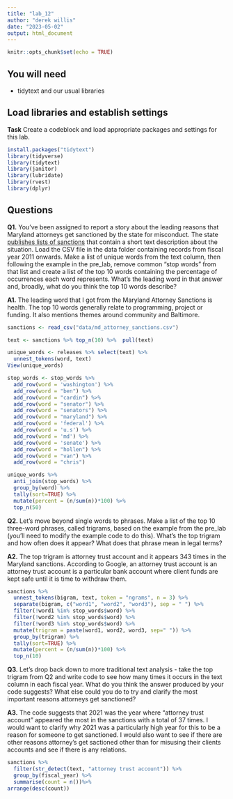 ```yaml
---
title: "lab_12"
author: "derek willis"
date: "2023-05-02"
output: html_document
---
```


```r
knitr::opts_chunk$set(echo = TRUE)
```

## You will need

* tidytext and our usual libraries

## Load libraries and establish settings

**Task** Create a codeblock and load appropriate packages and settings for this lab.
```r
install.packages("tidytext")
library(tidyverse)
library(tidytext)
library(janitor)
library(lubridate)
library(rvest)
library(dplyr)

```

## Questions

**Q1.** You've been assigned to report a story about the leading reasons that Maryland attorneys get sanctioned by the state for misconduct. The state [publishes lists of sanctions](https://www.courts.state.md.us/attygrievance/sanctions) that contain a short text description about the situation. Load the CSV file in the data folder containing records from fiscal year 2011 onwards. Make a list of unique words from the text column, then following the example in the pre_lab, remove common "stop words" from that list and create a list of the top 10 words containing the percentage of occurrences each word represents. What's the leading word in that answer and, broadly, what do you think the top 10 words describe?

**A1.** 
The leading word that I got from the Maryland Attorney Sanctions is health. The top 10 words generally relate to programming, project or funding. It also mentions themes around community and Baltimore.

```r
sanctions <- read_csv("data/md_attorney_sanctions.csv")

text <- sanctions %>% top_n(10) %>%  pull(text)

unique_words <- releases %>% select(text) %>%
  unnest_tokens(word, text)
View(unique_words)

stop_words <- stop_words %>%
  add_row(word = 'washington') %>% 
  add_row(word = "ben") %>% 
  add_row(word = "cardin") %>% 
  add_row(word = "senator") %>%
  add_row(word = "senators") %>%
  add_row(word = "maryland") %>%
  add_row(word = 'federal') %>% 
  add_row(word = 'u.s') %>% 
  add_row(word = 'md') %>% 
  add_row(word = 'senate') %>% 
  add_row(word = "hollen") %>% 
  add_row(word = "van") %>% 
  add_row(word = "chris")

unique_words %>%
  anti_join(stop_words) %>%
  group_by(word) %>%
  tally(sort=TRUE) %>%
  mutate(percent = (n/sum(n))*100) %>%
  top_n(50)

```

**Q2.** Let's move beyond single words to phrases. Make a list of the top 10 three-word phrases, called trigrams, based on the example from the pre_lab (you'll need to modify the example code to do this). What's the top trigram and how often does it appear? What does that phrase mean in legal terms?

**A2.** 
The top trigram is attorney trust account and it appears 343 times in the Maryland sanctions. According to Google, an attorney trust account is an attorney trust account is a particular bank account where client funds are kept safe until it is time to withdraw them.
```r
sanctions %>%
  unnest_tokens(bigram, text, token = "ngrams", n = 3) %>%
  separate(bigram, c("word1", "word2", "word3"), sep = " ") %>%
  filter(!word1 %in% stop_words$word) %>%
  filter(!word2 %in% stop_words$word) %>%
  filter(!word3 %in% stop_words$word) %>%
  mutate(trigram = paste(word1, word2, word3, sep=" ")) %>%
  group_by(trigram) %>%
  tally(sort=TRUE) %>%
  mutate(percent = (n/sum(n))*100) %>%
  top_n(10)
```

**Q3.** Let's drop back down to more traditional text analysis - take the top trigram from Q2 and write code to see how many times it occurs in the text column in each fiscal year. What do you think the answer produced by your code suggests? What else could you do to try and clarify the most important reasons attorneys get sanctioned?

**A3.** 
The code suggests that 2021 was the year where "attorney trust account" appeared the most in the sanctions with a total of 37 times. I would want to clarify why 2021 was a particularly high year for this to be a reason for someone to get sanctioned. I would also want to see if there are other reasons attorney's get sactioned other than for misusing their clients accounts and see if there is any relations.
```r

sanctions %>%
  filter(str_detect(text, "attorney trust account")) %>%
  group_by(fiscal_year) %>%
  summarise(count = n())%>%
arrange(desc(count))




```
